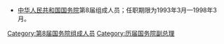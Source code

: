 * [[中华人民共和国国务院|中华人民共和国国务院]]第8届组成人员；任职期限为1993年3月—1998年3月。

[[Category:第8届国务院组成人员|Category:第8届国务院组成人员]]
[[Category:历届国务院副总理|Category:历届国务院副总理]]